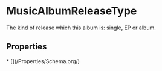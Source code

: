   
# MusicAlbumReleaseType

The kind of release which this album is: single, EP or album.

## Properties

<Grid>
* [](/Properties/Schema.org/)
</Grid>


